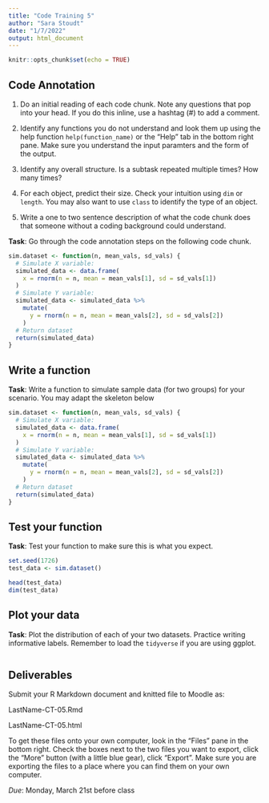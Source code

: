 ```yaml
---
title: "Code Training 5"
author: "Sara Stoudt"
date: "1/7/2022"
output: html_document
---
```


```r
knitr::opts_chunk$set(echo = TRUE)
```

## Code Annotation

1. Do an initial reading of each code chunk. Note any questions that pop into your head. If you do this inline, use a hashtag (#) to add a comment.
    
2. Identify any functions you do not understand and look them up using the help function `help(function_name)` or the "Help" tab in the bottom right pane. Make sure you understand the input paramters and the form of the output. 
    
3. Identify any overall structure. Is a subtask repeated multiple times? How many times?
      
4. For each object, predict their size. Check your intuition using `dim` or `length`. You may also want to use `class` to identify the type of an object.
    
5. Write a one to two sentence description of what the code chunk does that someone without a coding background could understand.

**Task**: Go through the code annotation steps on the following code chunk.

```r
sim.dataset <- function(n, mean_vals, sd_vals) {
  # Simulate X variable:
  simulated_data <- data.frame(
    x = rnorm(n = n, mean = mean_vals[1], sd = sd_vals[1])
  )
  # Simulate Y variable:
  simulated_data <- simulated_data %>%
    mutate(
      y = rnorm(n = n, mean = mean_vals[2], sd = sd_vals[2])
    )
  # Return dataset
  return(simulated_data)
}

```


## Write a function 

**Task**: Write a function to simulate sample data (for two groups) for your scenario. You may adapt the skeleton below

```r
sim.dataset <- function(n, mean_vals, sd_vals) {
  # Simulate X variable:
  simulated_data <- data.frame(
    x = rnorm(n = n, mean = mean_vals[1], sd = sd_vals[1])
  )
  # Simulate Y variable:
  simulated_data <- simulated_data %>%
    mutate(
      y = rnorm(n = n, mean = mean_vals[2], sd = sd_vals[2])
    )
  # Return dataset
  return(simulated_data)
}

```


## Test your function

**Task**: Test your function to make sure this is what you expect.

```r
set.seed(1726)
test_data <- sim.dataset()

head(test_data)
dim(test_data)
```

## Plot your data

**Task**: Plot the distribution of each of your two datasets. Practice writing informative labels. Remember to load the `tidyverse` if you are using ggplot.

```r


```

## Deliverables

Submit your R Markdown document and knitted file to Moodle as:

LastName-CT-05.Rmd 

LastName-CT-05.html

To get these files onto your own computer, look in the "Files" pane in the bottom right. Check the boxes next to the two files you want to export, click the "More" button (with a little blue gear), click "Export". Make sure you are exporting the files to a place where you can find them on your own computer. 

*Due*: Monday, March 21st before class
